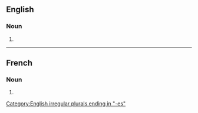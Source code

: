 ==English==

===Noun===
{{head|en|noun plural form}}

# {{plural of|dermatosis|lang=en}}

[[Category:English irregular plurals ending in "-es"]]

----

==French==

===Noun===
{{head|fr|noun plural form|g=f}}

# {{plural of|dermatose|lang=fr}}